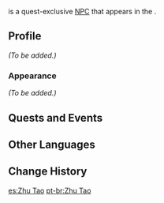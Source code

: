 {{Meta
<!-- Remove this template after adding the missing info -->
|missing_NPC_profile  = yes
}}
{{Character Infobox
|type             = Quest NPC
|image            = NPC Zhu Tao.png
|region           = Liyue
|location         = Liyue
}}
{{Lang|'''Zhu Tao'''|zh=朱陶|zh_rm=Zhū Táo}} is a quest-exclusive [[NPC]] that appears in the {{Quest|The Crane Returns on the Wind}}.
<!--
==Location==
<gallery>
NPC Location Zhu Tao.png|Zhu Tao's location
NPC Location Zhu Tao Context.png|Additional context
</gallery>
-->
==Profile==
<!-- detailed story/lore information goes here -->
''(To be added.)''

===Appearance===
''(To be added.)''

==Quests and Events==
{{Quests and Events}}

==Other Languages==
{{Other Languages
|default_hidden = 1
|en      = Zhu Tao
|zhs     = 朱陶
|zhs_rm  = Zhū Táo
|zht     = 朱陶
|zht_rm  = Zhū Táo
|ja      = 朱陶
|ja_rm   = Shu Tou
|ko      = 주단
|ko_rm   = Ju-dan
|es      = Zhu Tao
|fr      = Zhu Tao
|ru      = Чжу Тао
|th      = Zhu Tao
|vi      = Zhu Tao
|de      = Zhu Tao
|id      = Zhu Tao
|pt      = Zhu Tao
|tr      = Zhu Tao
|it      = Zhu Tao
}}

==Change History==
{{Change History|2.4}}
<!--
==References==
{{Reflist}}-->

[[es:Zhu Tao]]
[[pt-br:Zhu Tao]]